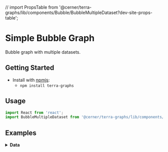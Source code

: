 // import PropsTable from '@cerner/terra-graphs/lib/components/Bubble/BubbleMultipleDataset?dev-site-props-table';

# Simple Bubble Graph

Bubble graph with multiple datasets.

## Getting Started

- Install with [npmjs](https://www.npmjs.com):
  - `npm install terra-graphs`

## Usage

```jsx
import React from 'react';
import BubbleMultipleDataset from '@cerner/terra-graphs/lib/components/BubbleMultipleDataset';
```

## Examples
<BubbleMultipleDatasetExample />

<!-- ## Props
<PropsTable /> -->

<details>
<summary style={{fontSize: 24 }}>
<b>Data</b>
</summary>

### Graph Config object
<GraphConfig />

### Data object
<DataObject />
</details>

